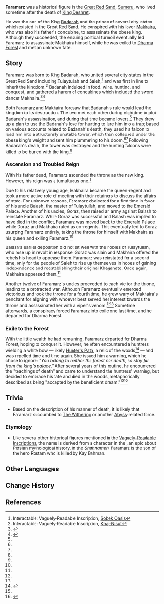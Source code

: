 {{Character Infobox
|type             = Mentioned
|image            = NPC Faramarz.png
|realname         = <!-- Optional, if different from in-game name -->
|deceased         = <!-- Past (for deceased prior to events of the game) or free response -->
|region           = Sumeru
|affiliation      = Great Red Sand
|title            = King
|ancestry         = <!-- Clan/family -->
|father           = Badanah
}}
'''Faramarz''' was a historical figure in the [[Great Red Sand]], [[Sumeru]], who lived sometime after the death of [[King Deshret]].

He was the son of the King [[Badanah]] and the prince of several city-states which existed in the Great Red Sand. He conspired with his lover [[Makhaira]], who was also his father's concubine, to assassinate the obese king. Although they succeeded, the ensuing political turmoil eventually led Faramarz to assassinate Makhaira himself, while he was exiled to [[Dharma Forest]] and met an unknown fate.

==Story==
Faramarz was born to King Badanah, who united several city-states in the Great Red Sand including [[Tulaytullah]] and [[Saleh]],<ref>Interactable: Vaguely-Readable Inscription, [[Primal Obelisk#Sobek Oasis|Sobek Oasis]]</ref> and was first in line to inherit the kingdom.<ref name="VRI Khaj">Interactable: Vaguely-Readable Inscription, [[Primal Obelisk#Khaj-Nisut|Khaj-Nisut]]</ref> Badanah indulged in food, wine, hunting, and conquest, and gathered a harem of concubines which included the sword dancer Makhaira.<ref name="Makhqua">{{Ref/Weapon|Makhaira Aquamarine}}</ref><ref name="LotL">{{Ref/Arti|Lamp of the Lost}}</ref>

Both Faramarz and Makhaira foresaw that Badanah's rule would lead the kingdom to its destruction. The two met each other during nighttime to plot Badanah's assassination, and during that time became lovers.<ref name="Makhqua" /> They drew up a plan to use the Badanah's love for hunting to lure him into a trap; based on various accounts related to Badanah's death, they used his falcon to lead him into a structurally unstable tower, which then collapsed under the obese king's weight and sent him plummeting to his doom.<ref name="Makhqua" /><ref name="LotL" /> Following Badanah's death, the tower was destroyed and the hunting falcons were killed to be buried with the king.<ref name="VRI Khaj" />

===Ascension and Troubled Reign===
With his father dead, Faramarz ascended the throne as the new king. However, his reign was a tumultuous one.<ref name="LotL" />

Due to his relatively young age, Makhaira became the queen-regent and took a more active role of meeting with their retainers to discuss the affairs of state. For unknown reasons, Faramarz abdicated for a first time in favor of his uncle Balash, the master of Tulaytullah, and moved to the Emerald Palace. Another of his uncles, Goraz, then raised an army against Balash to reinstate Faramarz. While Goraz was successful and Balash was implied to have died in the conflict, Faramarz was moved back to the Emerald Palace while Goraz and Makhaira ruled as co-regents. This eventually led to Goraz usurping Faramarz entirely, taking the throne for himself with Makhaira as his queen and exiling Faramarz.<ref name="VRI Khaj" />

Balash's earlier deposition did not sit well with the nobles of Tulaytullah, who rose up in revolt in response. Goraz was slain and Makhaira offered the rebels his head to appease them. Faramarz was reinstated for a second time, only for the people of Saleh to rise up themselves in hopes of gaining independence and reestablishing their original Khaganate. Once again, Makhaira appeased them.<ref name="VRI Khaj" />

Another twelve of Faramarz's uncles proceeded to each vie for the throne, leading to a protracted war. Although Faramarz eventually emerged victorious and took the throne for a fourth time, he grew wary of Makhaira's penchant for aligning with whoever best served her interest towards the throne and assassinated her with a viper's venom.<ref name="LotL" /><ref name="VRI Khaj" /> Sometime afterwards, a conspiracy forced Faramarz into exile one last time, and he departed for Dharma Forest.

===Exile to the Forest===
With the little wealth he had remaining, Faramarz departed for Dharma Forest, hoping to conquer it. However, he often encountered a huntress wielding a white bow &mdash; likely [[Hunter's Path]], a relic of the woods<ref>{{Ref/Arti|Scholar of Vines}}</ref> &mdash; and was repelled time and time again. She issued him a warning, which he chose to ignore: ''"You belong to neither the forest nor death, so stay far from the king's palace."'' After several years of this routine, he encountered the "teachings of death" and came to understand the huntress' warning, but decided to embrace his fate and died in the woods, metaphorically described as being "accepted by the beneficient dream."<ref name="LotL" /><ref>{{Ref/Weapon|Wandering Evenstar}}</ref>

==Trivia==
* Based on the description of his manner of death, it is likely that Faramarz succumbed to [[The Withering]] or another [[Abyss]]-related force.

===Etymology===
* Like several other historical figures mentioned in the [[Vaguely-Readable Inscription]]s, the name {{w|Faramarz}} is derived from a character in the ''{{w|Shahnameh}}'', an epic about Persian mythological history. In the ''Shahnameh'', Faramarz is the son of the hero Rostam who is killed by Kay Bahman.

==Other Languages==
{{Other Languages|default_hidden=1
|en      = Faramarz
|zhs     = 法拉玛兹
|zhs_rm  = Fǎlāmǎzī
|zht     = 法拉瑪茲
|zht_rm  = Fǎlāmǎzī
|ja      = ファラマーツ
|ja_rm   = Faramaatsu
|ko      = 파라마즈
|ko_rm   = Paramajeu
|es      = Faramarz
|fr      = Faramarz
|ru      = Фарамарз
|th      = Faramarz
|vi      = Faramarz
|de      = Faramarz
|id      = Faramarz
|pt      = Faramarz
|tr      = Faramarz
|it      = Faramarz
}}

==Change History==
{{Change History|introduced=3.1}}

==References==
{{Reflist}}